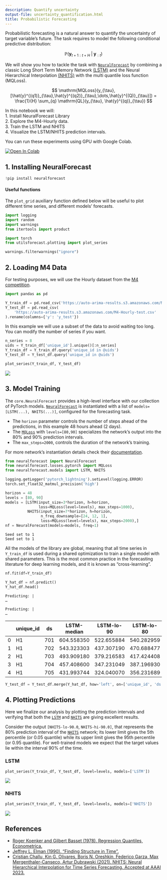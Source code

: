```yaml
---
description: Quantify uncertainty
output-file: uncertainty_quantification.html
title: Probabilistic Forecasting
---
```



Probabilistic forecasting is a natural answer to quantify the
uncertainty of target variable’s future. The task requires to model the
following conditional predictive distribution:

$$\mathbb{P}(\mathbf{y}_{t+1:t+H} \;|\; \mathbf{y}_{:t})$$

We will show you how to tackle the task with
[`NeuralForecast`](https://nixtlaverse.nixtla.io/neuralforecast/core.html#neuralforecast)
by combining a classic Long Short Term Memory Network
[(LSTM)](https://arxiv.org/abs/2201.12886) and the Neural Hierarchical
Interpolation [(NHITS)](https://arxiv.org/abs/2201.12886) with the multi
quantile loss function (MQLoss).

$$ \mathrm{MQLoss}(y_{\tau}, [\hat{y}^{(q1)}_{\tau},\hat{y}^{(q2)}_{\tau},\dots,\hat{y}^{(Q)}_{\tau}]) = \frac{1}{H} \sum_{q} \mathrm{QL}(y_{\tau}, \hat{y}^{(q)}_{\tau}) $$

In this notebook we will:<br/> 1. Install NeuralForecast Library<br/> 2.
Explore the M4-Hourly data.<br/> 3. Train the LSTM and NHITS<br/> 4.
Visualize the LSTM/NHITS prediction intervals.

You can run these experiments using GPU with Google Colab.

<a href="https://colab.research.google.com/github/Nixtla/neuralforecast/blob/main/nbs/examples/UncertaintyIntervals.ipynb" target="_parent"><img src="https://colab.research.google.com/assets/colab-badge.svg" alt="Open In Colab"/></a>

## 1. Installing NeuralForecast

```python
!pip install neuralforecast
```

#### Useful functions

The `plot_grid` auxiliary function defined below will be useful to plot
different time series, and different models’ forecasts.

```python
import logging
import random
import warnings
from itertools import product

import torch
from utilsforecast.plotting import plot_series
```


```python
warnings.filterwarnings("ignore")
```

## 2. Loading M4 Data

For testing purposes, we will use the Hourly dataset from the [M4
competition](https://www.researchgate.net/publication/325901666_The_M4_Competition_Results_findings_conclusion_and_way_forward).

```python
import pandas as pd
```


```python
Y_train_df = pd.read_csv('https://auto-arima-results.s3.amazonaws.com/M4-Hourly.csv')
Y_test_df = pd.read_csv(
    'https://auto-arima-results.s3.amazonaws.com/M4-Hourly-test.csv'
).rename(columns={'y': 'y_test'})
```

In this example we will use a subset of the data to avoid waiting too
long. You can modify the number of series if you want.

```python
n_series = 8
uids = Y_train_df['unique_id'].unique()[:n_series]
Y_train_df = Y_train_df.query('unique_id in @uids')
Y_test_df = Y_test_df.query('unique_id in @uids')
```


```python
plot_series(Y_train_df, Y_test_df)
```

![](/neuralforecast/docs/tutorials/03_uncertainty_quantification_files/figure-markdown_strict/cell-8-output-1.png)

## 3. Model Training

The `core.NeuralForecast` provides a high-level interface with our
collection of PyTorch models.
[`NeuralForecast`](https://nixtlaverse.nixtla.io/neuralforecast/core.html#neuralforecast)
is instantiated with a list of `models=[LSTM(...), NHITS(...)]`,
configured for the forecasting task.

-   The `horizon` parameter controls the number of steps ahead of the
    predictions, in this example 48 hours ahead (2 days).
-   The
    [`MQLoss`](https://nixtlaverse.nixtla.io/neuralforecast/losses.pytorch.html#mqloss)
    with `levels=[80,90]` specializes the network’s output into the 80%
    and 90% prediction intervals.
-   The `max_steps=2000`, controls the duration of the network’s
    training.

For more network’s instantiation details check their
[documentation](https://nixtla.github.io/neuralforecast/models.dilated_rnn.html).

```python
from neuralforecast import NeuralForecast
from neuralforecast.losses.pytorch import MQLoss
from neuralforecast.models import LSTM, NHITS
```


```python
logging.getLogger('pytorch_lightning').setLevel(logging.ERROR)
torch.set_float32_matmul_precision('high')
```


```python
horizon = 48
levels = [80, 90]
models = [LSTM(input_size=3*horizon, h=horizon,
               loss=MQLoss(level=levels), max_steps=1000),
          NHITS(input_size=7*horizon, h=horizon,
                n_freq_downsample=[24, 12, 1],
                loss=MQLoss(level=levels), max_steps=2000),]
nf = NeuralForecast(models=models, freq=1)
```

``` text
Seed set to 1
Seed set to 1
```

All the models of the library are global, meaning that all time series
in `Y_train_df` is used during a shared optimization to train a single
model with shared parameters. This is the most common practice in the
forecasting literature for deep learning models, and it is known as
“cross-learning”.

```python
nf.fit(df=Y_train_df)
```


```python
Y_hat_df = nf.predict()
Y_hat_df.head()
```

``` text
Predicting: |                                                                                                 …
```

``` text
Predicting: |                                                                                                 …
```

|  | unique_id | ds | LSTM-median | LSTM-lo-90 | LSTM-lo-80 | LSTM-hi-80 | LSTM-hi-90 | NHITS-median | NHITS-lo-90 | NHITS-lo-80 | NHITS-hi-80 | NHITS-hi-90 |
|----|----|----|----|----|----|----|----|----|----|----|----|----|
| 0 | H1 | 701 | 604.558350 | 522.655884 | 540.282959 | 637.053223 | 656.381653 | 630.159546 | 609.588196 | 610.796936 | 667.073975 | 669.051697 |
| 1 | H1 | 702 | 543.323303 | 437.307190 | 470.688477 | 592.671570 | 621.944153 | 579.778137 | 559.257080 | 557.859741 | 602.493164 | 610.493286 |
| 2 | H1 | 703 | 493.909180 | 379.216583 | 417.424408 | 551.339111 | 579.863464 | 529.128662 | 496.805786 | 509.799744 | 543.403442 | 554.367126 |
| 3 | H1 | 704 | 457.408600 | 347.231049 | 387.196930 | 524.955444 | 542.673462 | 502.934723 | 469.336945 | 476.858734 | 509.803619 | 517.505493 |
| 4 | H1 | 705 | 431.993744 | 324.040070 | 356.231689 | 487.194427 | 510.252930 | 481.218201 | 457.727081 | 465.636963 | 491.732178 | 508.069946 |

```python
Y_test_df = Y_test_df.merge(Y_hat_df, how='left', on=['unique_id', 'ds']).rename(columns=lambda x: x.replace('-median', ''))
```

## 4. Plotting Predictions

Here we finalize our analysis by plotting the prediction intervals and
verifying that both the
[`LSTM`](https://nixtlaverse.nixtla.io/neuralforecast/models.lstm.html#lstm)
and
[`NHITS`](https://nixtlaverse.nixtla.io/neuralforecast/models.nhits.html#nhits)
are giving excellent results.

Consider the output `[NHITS-lo-90.0`, `NHITS-hi-90.0]`, that represents
the 80% prediction interval of the
[`NHITS`](https://nixtlaverse.nixtla.io/neuralforecast/models.nhits.html#nhits)
network; its lower limit gives the 5th percentile (or 0.05 quantile)
while its upper limit gives the 95th percentile (or 0.95 quantile). For
well-trained models we expect that the target values lie within the
interval 90% of the time.

### LSTM

```python
plot_series(Y_train_df, Y_test_df, level=levels, models=['LSTM'])
```

![](/neuralforecast/docs/tutorials/03_uncertainty_quantification_files/figure-markdown_strict/cell-15-output-1.png)

### NHITS

```python
plot_series(Y_train_df, Y_test_df, level=levels, models=['NHITS'])
```

![](/neuralforecast/docs/tutorials/03_uncertainty_quantification_files/figure-markdown_strict/cell-16-output-1.png)

## References

-   [Roger Koenker and Gilbert Basset (1978). Regression Quantiles,
    Econometrica.](https://www.jstor.org/stable/1913643)<br/>
-   [Jeffrey L. Elman (1990). “Finding Structure in
    Time”.](https://onlinelibrary.wiley.com/doi/abs/10.1207/s15516709cog1402_1)<br/>
-   [Cristian Challu, Kin G. Olivares, Boris N. Oreshkin, Federico
    Garza, Max Mergenthaler-Canseco, Artur Dubrawski (2021). NHITS:
    Neural Hierarchical Interpolation for Time Series Forecasting.
    Accepted at AAAI 2023.](https://arxiv.org/abs/2201.12886)<br/>

